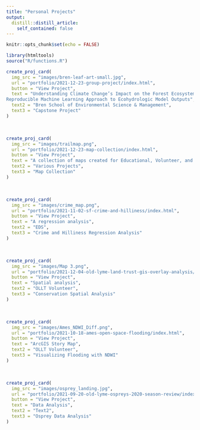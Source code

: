 ```yaml
---
title: "Personal Projects"
output: 
  distill::distill_article:
    self_contained: false
---
```


```r
knitr::opts_chunk$set(echo = FALSE)

library(htmltools)
source("R/functions.R")
```

```r
create_proj_card(
  img_src = "images/bren-leaf-art-small.jpg",
  url = "portfolio/2021-12-23-group-project/index.html",
  button = "View Project",
  text = "Understanding Climate Change’s Impact on the Forest Ecosystem: Developing a
Reproducible Machine Learning Approach to Ecohydrologic Model Outputs",
  text2 = "Bren School of Environmental Science & Management",
  text3 = "Capstone Project"
)
```
<br>

```r
create_proj_card(
  img_src = "images/trailmap.png",
  url = "portfolio/2021-12-23-map-collection/index.html",
  button = "View Project",
  text = "A collection of maps created for Educational, Volunteer, and Professional purposes",
  text2 = "Various Projects",
  text3 = "Map Collection"
)
```
<br>

```r
create_proj_card(
  img_src = "images/crime_map.png",
  url = "portfolio/2021-11-02-sf-crime-and-hilliness/index.html",
  button = "View Project",
  text = "A regression analysis",
  text2 = "EDS",
  text3 = "Crime and Hilliness Regression Analysis"
)
```
<br>

```r
create_proj_card(
  img_src = "images/Map 3.png",
  url = "portfolio/2021-12-04-old-lyme-land-trust-gis-overlay-analysis/index.html",
  button = "View Project",
  text = "Spatial analysis",
  text2 = "OLLT Volunteer",
  text3 = "Conservation Spatial Analysis"
)
```
<br>

```r
create_proj_card(
  img_src = "images/Ames_NDWI_Diff.png",
  url = "portfolio/2021-10-18-ames-open-space-flooding/index.html",
  button = "View Project",
  text = "ArcGIS Story Map",
  text2 = "OLLT Volunteer",
  text3 = "Visualizing Flooding with NDWI"
)
```
<br>

```r
create_proj_card(
  img_src = "images/osprey_landing.jpg",
  url = "portfolio/2021-09-20-old-lyme-ospreys-2020-season-review/index.html",
  button = "View Project",
  text = "Data Analysis",
  text2 = "Text2",
  text3 = "Osprey Data Analysis"
)
```
<br>
